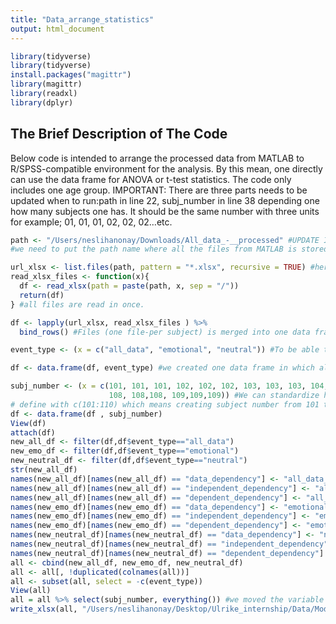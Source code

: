 ```yaml
---
title: "Data_arrange_statistics"
output: html_document
---
```


```r
library(tidyverse)
library(tidyverse)
install.packages("magittr")
library(magittr)
library(readxl)
library(dplyr)
```

## The Brief Description of The Code

Below code is intended to arrange the processed data from MATLAB to R/SPSS-compatible environment for the analysis. By this mean, one directly can use the data frame for ANOVA or t-test statistics. The code only includes one age group.
IMPORTANT: There are three parts needs to be updated when to run:path in line 22, subj_number in line 38 depending one how many subjects one has. It should be the same number with three units for example; 01, 01, 01, 02, 02, 02...etc. 


```r
path <- "/Users/neslihanonay/Downloads/All_data_-__processed" #UPDATE IS NEEDED BEFORE RUNNING
#we need to put the path name where all the files from MATLAB is stored.

url_xlsx <- list.files(path, pattern = "*.xlsx", recursive = TRUE) #here there is a listing of all files with specific extention (xlsx) that we want to merge
read_xlsx_files <- function(x){
  df <- read_xlsx(path = paste(path, x, sep = "/"))
  return(df)
} #all files are read in once. 

df <- lapply(url_xlsx, read_xlsx_files ) %>%
  bind_rows() #Files (one file-per subject) is merged into one data frame

event_type <- (x = c("all_data", "emotional", "neutral")) #To be able to do within-subjects analysis for event type, we stored all data. all_data represents the indices from the all the trials which a respondent answered. "emotional" represents only emotional events. "neutral" represents only neutral events.

df <- data.frame(df, event_type) #we created one data frame in which all subjects are here.

subj_number <- (x = c(101, 101, 101, 102, 102, 102, 103, 103, 103, 104, 104, 104, 106, 106, 106,
                      108, 108,108, 109,109,109)) #We can standardize here after all the data collected and sorted. For example, we can just
# define with c(101:110) which means creating subject number from 101 to 110. #UPDATE IS NEEDED BEFORE RUNNING
df <- data.frame(df , subj_number)
View(df) 
attach(df)
new_all_df <- filter(df,df$event_type=="all_data")
new_emo_df <- filter(df,df$event_type=="emotional")
new_neutral_df <- filter(df,df$event_type=="neutral")
str(new_all_df)
names(new_all_df)[names(new_all_df) == "data_dependency"] <- "all_data_DataDependency"
names(new_all_df)[names(new_all_df) == "independent_dependency"] <- "all_data_IndepModelDependency"
names(new_all_df)[names(new_all_df) == "dependent_dependency"] <- "all_data_DepModelDependency"
names(new_emo_df)[names(new_emo_df) == "data_dependency"] <- "emotional_DataDependency"
names(new_emo_df)[names(new_emo_df) == "independent_dependency"] <- "emotional_IndepModelDependency"
names(new_emo_df)[names(new_emo_df) == "dependent_dependency"] <- "emotional_DepModelDependency"
names(new_neutral_df)[names(new_neutral_df) == "data_dependency"] <- "neutral_data_DataDependency"
names(new_neutral_df)[names(new_neutral_df) == "independent_dependency"] <- "neutral_data_IndepModelDependency"
names(new_neutral_df)[names(new_neutral_df) == "dependent_dependency"] <- "neutral_data_DepModelDependency"
all <- cbind(new_all_df, new_emo_df, new_neutral_df)
all <- all[, !duplicated(colnames(all))]
all <- subset(all, select = -c(event_type))
View(all)
all = all %>% select(subj_number, everything()) #we moved the variable subj_number to the first order.
write_xlsx(all, "/Users/neslihanonay/Desktop/Ulrike_internship/Data/Model/ALL_data.xlsx") #UPDATE IS NEEDED BEFORE RUNNING
```


